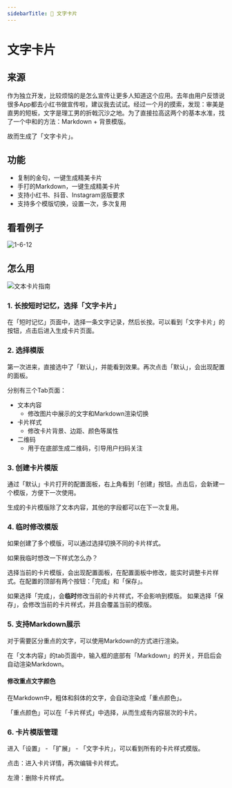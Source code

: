 ```yaml
---
sidebarTitle: 🎨 文字卡片
---
```



# 文字卡片

## 来源

作为独立开发，比较烦恼的是怎么宣传让更多人知道这个应用。去年由用户反馈说很多App都去小红书做宣传啦，建议我去试试。经过一个月的摸索，发现：审美是直男的短板，文字是理工男的折戟沉沙之地。为了直接拉高这两个的基本水准，找了一个中和的方法：Markdown + 背景模版。

故而生成了「文字卡片」。

## 功能

- 复制的金句，一键生成精美卡片
- 手打的Markdown，一键生成精美卡片
- 支持小红书、抖音、Instagram竖版要求
- 支持多个模版切换，设置一次，多次复用

## 看看例子

<Image src="https://video.fairywoobang.com/ToMemo/TextCard/ToMemo1-6-12.jpg" alt="1-6-12" width={300} height={600} />

## 怎么用

<Image src="https://video.fairywoobang.com/ToMemo/TextCard/text-card-guide.jpg" alt="文本卡片指南" />

### 1. 长按短时记忆，选择「文字卡片」
在「短时记忆」页面中，选择一条文字记录，然后长按。可以看到「文字卡片」的按钮，点击后进入生成卡片页面。

### 2. 选择模版

第一次进来，直接选中了「默认」，并能看到效果。再次点击「默认」，会出现配置的面板。

分别有三个Tab页面：
- 文本内容
	- 修改图片中展示的文字和Markdown渲染切换
- 卡片样式
	- 修改卡片背景、边距、颜色等属性
- 二维码
	- 用于在底部生成二维码，引导用户扫码关注

### 3. 创建卡片模版

通过「默认」卡片打开的配置面板，右上角看到「创建」按钮。点击后，会新建一个模版，方便下一次使用。

生成的卡片模版除了文本内容，其他的字段都可以在下一次复用。

### 4. 临时修改模版

如果创建了多个模版，可以通过选择切换不同的卡片样式。

如果我临时想改一下样式怎么办？

选择当前的卡片模版，会出现配置面板，在配置面板中修改，能实时调整卡片样式。在配置的顶部有两个按钮：「完成」和「保存」。

如果选择「完成」，会**临时**修改当前的卡片样式，不会影响到模版。
如果选择「保存」，会修改当前的卡片样式，并且会覆盖当前的模版。

### 5. 支持Markdown展示

对于需要区分重点的文字，可以使用Markdown的方式进行渲染。

在「文本内容」的tab页面中，输入框的底部有「Markdown」的开关，开启后会自动渲染Markdown。

#### 修改重点文字颜色

在Markdown中，粗体和斜体的文字，会自动渲染成「重点颜色」。

「重点颜色」可以在「卡片样式」中选择，从而生成有内容层次的卡片。

### 6. 卡片模版管理

进入「设置」 - 「扩展」 - 「文字卡片」，可以看到所有的卡片样式模版。

点击：进入卡片详情，再次编辑卡片样式。

左滑：删除卡片样式。
